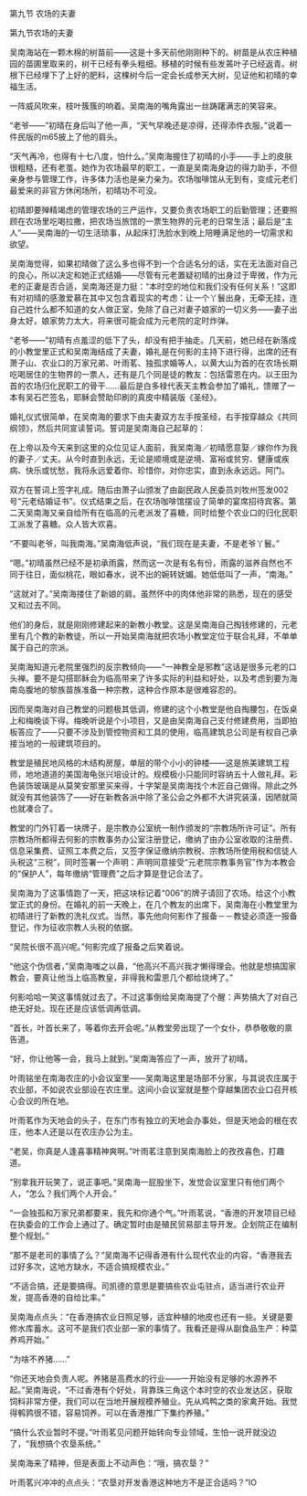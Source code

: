 

第九节 农场的夫妻

第九节农场的夫妻

吴南海站在一颗木棉的树苗前――这是十多天前他刚刚种下的。树苗是从农庄种植园的苗圃里取来的，树干已经有拳头粗细。移植的时候有些发蔫叶子已经返青。树根下已经埋下了上好的肥料，这棵树今后一定会长成参天大树，见证他和初晴的幸福生活。

一阵威风吹来，枝叶簇簇的响着。吴南海的嘴角露出一丝踌躇满志的笑容来。

“老爷――”初晴在身后叫了他一声，“天气早晚还是凉得，还得添件衣服。”说着一件民版的m65披上了他的肩头。

“天气再冷，也得有十七八度，怕什么。”吴南海握住了初晴的小手――手上的皮肤很粗糙，还有老茧。她作为农场最早的职工，一直是吴南海身边的得力助手，不但亲身参与管理工作，许多体力活也是亲力亲为。农场咖啡馆从无到有，变成元老们最爱来的非官方休闲场所，初晴功不可没。

初晴即要殚精竭虑的管理农场的三产运作，又要负责农场职工的后勤管理；还要照顾在农场里吃喝拉撒，把农场当旅馆的一票生物界的元老的日常生活；最后是“主人”――吴南海的一切生活琐事，从起床打洗脸水到晚上陪睡满足他的一切需求和欲望。

吴南海觉得，如果初晴做了这么多也得不到一个合适名分的话，实在无法面对自己的良心，所以决定和她正式结婚――尽管有元老置疑初晴的出身过于卑微，作为元老的正妻是否合适，吴南海还是力挺：“本时空的地位和我们没有任何关系！”这即有对初晴的感激爱慕在其中又包含着现实的考虑：让一个丫鬟出身，无牵无挂，连自己姓什么都不知道的女人做正室，免除了自己对妻子娘家的一切义务――妻子出身太好，娘家势力太大，将来很可能会成为元老院的定时炸弹。

“老爷――”初晴有点羞涩的低下了头，却没有把手抽走。几天前，她已经在新落成的小教堂里正式和吴南海结成了夫妻，婚礼是在何影的主持下进行得，出席的还有萧子山、农业口的万家兄弟、叶雨茗、独孤求婚等人，以黄大山为首的在农场长期吃喝居住的生物界的一票人，还有是几个同是徒的教友：包括雷恩在内。以王田为首的农场归化民职工的骨干……最后是白多禄代表天主教会参加了婚礼，馈赠了一本有吴石芒签名，耶稣会赞助印刷的真皮中精装版《圣经》。

婚礼仪式很简单，在吴南海的要求下由夫妻双方左手按圣经，右手按穿越众《共同纲领》，然后共同宣读誓词。誓词是吴南海自己起草的：

在上帝以及今天来到这里的众位见证人面前，我吴南海／初晴愿意娶／嫁你作为我的妻子／丈夫。从今时直到永远，无论是顺境或是逆境、富裕或贫穷、健康或疾病、快乐或忧愁，我将永远爱着你、珍惜你，对你忠实，直到永永远远。阿门。

双方在誓词上签字礼成。随后由萧子山颁发了由副民政人民委员刘牧州签发002号“元老结婚证书”。仪式结束之后，在农场咖啡馆摆设了简单的宴席招待宾客。第二天吴南海又亲自给所有在临高的元老派发了喜糖，同时给整个农业口的归化民职工派发了喜糖。众人皆大欢喜。

“不要叫老爷，叫我南海。”吴南海低声说，“我们现在是夫妻，不是老爷丫鬟。”

“嗯。”初晴虽然已经不是初承雨露，然而这一次是有名有份，雨露的滋养自然也不同于往日，面似桃花，眼如春水，说不出的婉转妩媚。她低低叫了一声，“南海。”

“这就对了。”吴南海搂住了新娘的肩。虽然怀中的肉体他非常的熟悉，现在的感受又和过去不同。

他们的身后，就是刚刚修建起来的新教小教堂。这是吴南海自己掏钱修建的，元老里有几个教的新教徒，所以一开始吴南海就把农场小教堂定位于联合礼拜，不单单属于自己的宗派。

吴南海知道元老院里强烈的反宗教倾向――“一神教全是邪教”这话是很多元老的口头禅。要不是勾搭耶稣会为临高带来了许多实际的利益和好处，以及考虑到要为海南岛腹地的黎族苗族准备一种宗教，这种合作原本是很难容忍的。

因而吴南海对自己教堂的问题极其低调，修建的这个小教堂是他自掏腰包，在饭桌上和梅晚谈下得。梅晚听说是个小项目，又是由吴南海自己支付修建费用，当即拍板答应了――只要不涉及到管控物资和工具的使用，临高建筑总公司是有权自己承接当地的一般建筑项目的。

教堂是殖民地风格的木结构房屋，单层的带个小小的钟楼――这是旅美建筑工程师，地地道道的美国海龟张兴培设计的。规模极小只能同时容纳五十人做礼拜。彩色装饰玻璃是从莫笑安那里买来得，十字架是吴南海找个木匠自己做得。除此之外就没有其他装饰了――好在新教各派中除了圣公会之外都不大讲究装潢，因陋就简也就凑合了。

教堂的门外钉着一块牌子，是宗教办公室统一制作颁发的“宗教场所许可证”。所有宗教场所都得去何影的宗教事务办公室注册登记，缴纳了由办公室收取的注册费、信息采集费、证照工本费之后，又签字保证缴纳宗教税、宗教场所使用税和信徒人头税这“三税”，同时签署一个声明：声明同意接受“元老院宗教事务官”作为本教会的“保护人”，每年缴纳“管理费”之后才算是登记合法了。

吴南海为了这事情跑了一天，把这块标记着“006”的牌子请回了农场。给这个小教堂正式的身份。在婚礼的前一天晚上，在几个教友的出席下，吴南海在小教堂里为初晴进行了新教的洗礼仪式。当然，事先他向何影作了报备－－教徒必须逐一报备登记，作为征收宗教人头税的依据。

“吴院长很不高兴呢。”何影完成了报备之后笑着说。

“他这个伪信者，”吴南海嗤之以鼻，“他高兴不高兴我才懒得理会。他就是想搞国家教会，要真让他当上临高教皇，非得我和雷恩几个都给烧烤了。”

何影哈哈一笑这事情就过去了。不过这事倒给吴南海提了个醒：声势搞大了对自己绝无好处。现在还是应该低调再低调。

“首长，叶首长来了，等着你去开会呢。”从教堂旁出现了一个女仆，恭恭敬敬的禀告道。

“好，你让他等一会，我马上就到。”吴南海答应了一声，放开了初晴。

叶雨铭坐在南海农庄的小会议室里――吴南海这里是场部不分家，与其说农庄属于农业部，不如说农业部设在农庄里。这间小会议室就是整个穿越集团农业口召开核心会议的所在地。

叶雨茗作为天地会的头子，在东门市有独立的天地会办事处，但是天地会的根在农庄，他本人还是以在农庄办公为主。

“老吴，你真是人逢喜事精神爽啊。”叶雨茗注意到吴南海脸上的孜孜喜色，打趣道。

“别拿我开玩笑了，说正事吧。”吴南海一屁股坐下，发觉会议室里只有他们两个人，“怎么？我们两个人开会。”

“一会独孤和万家兄弟都要来，我先和你通个气。”叶雨茗说，“香港的开发项目已经在执委会的工作会上通过了。确定暂时由是殖民贸易部主导开发。企划院正在编制整个规划。”

“那不是老司的事情了么？”吴南海不记得香港有什么现代农业的内容，“香港我去过好多次，这地方缺水，不适合搞规模农业。”

“不适合搞，还是要搞得。司凯德的意思是要搞些农业屯驻点，适当进行农业开发，提高香港的自给比率。”

吴南海点点头：“在香港搞农业日照足够，适宜种植的地皮也还有一些。关键是要修水库蓄水。这可不是我们农业部一家的事情了。我看还是得从副食品生产：种菜养鸡开始。”

“为啥不养猪……”

“你还天地会负责人呢。养猪是高费水的行业――一开始没有足够的水源养不起。”吴南海说，“不过香港有个好处，背靠珠三角这个本时空的农业发达区，获取饲料非常方便，我们可以在当地开展规模养殖业。先从鸡鸭之类的家禽开始。我觉得鹌鹑很不错，容易饲养。可以在香港推广下集约养殖。”

“搞什么农业暂时不提。”叶雨茗见问题开始转向专业领域，生怕一说开就没边了，“我想搞个农垦系统。”

吴南海来了精神，但是表面上不动声色：“哦，搞农垦？”

叶雨茗兴冲冲的点点头：“农垦对开发香港这种地方不是正合适吗？”IO

